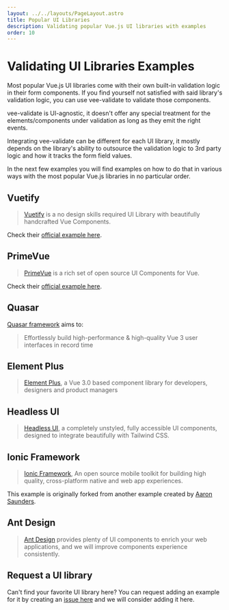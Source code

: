 ```yaml
---
layout: ../../layouts/PageLayout.astro
title: Popular UI Libraries
description: Validating popular Vue.js UI libraries with examples
order: 10
---
```



# Validating UI Libraries Examples

Most popular Vue.js UI libraries come with their own built-in validation logic in their form components. If you find yourself not satisfied with said library's validation logic, you can use vee-validate to validate those components.

vee-validate is UI-agnostic, it doesn't offer any special treatment for the elements/components under validation as long as they emit the right events.

Integrating vee-validate can be different for each UI library, it mostly depends on the library's ability to outsource the validation logic to 3rd party logic and how it tracks the form field values.

In the next few examples you will find examples on how to do that in various ways with the most popular Vue.js libraries in no particular order.

## Vuetify

> [Vuetify](https://vuetifyjs.com/en/) is a no design skills required UI Library with beautifully handcrafted Vue Components.

<LiveExample client:visible id="vee-validate-v4-vuetify" click-to-load preview-only />

Check their [official example here](https://vuetifyjs.com/en/components/forms/#vee-validate).

## PrimeVue

> [PrimeVue](https://primevue.org/) is a rich set of open source UI Components for Vue.

<LiveExample client:visible id="vee-validate-v4-prime-vue" click-to-load preview-only />

Check their [official example here](https://primevue.org/inputtext/#veevalidate).

## Quasar

[Quasar framework](https://next.quasar.dev/) aims to:

> Effortlessly build high-performance & high-quality Vue 3 user interfaces in record time

<LiveExample client:visible id="vee-validate-v4-quasar-framework" click-to-load preview-only />

## Element Plus

> [Element Plus](https://element-plus.org/#/en-US), a Vue 3.0 based component library for developers, designers and product managers

<LiveExample client:visible id="vee-validate-v4-element-plus" click-to-load preview-only />

## Headless UI

> [Headless UI](https://headlessui.dev/), a completely unstyled, fully accessible UI components, designed to integrate beautifully with Tailwind CSS.

<LiveExample client:visible id="vee-validate-v4-headless-ui" click-to-load preview-only />

## Ionic Framework

> [Ionic Framework](https://ionicframework.com/), An open source mobile toolkit for building high quality, cross-platform native and web app experiences.

This example is originally forked from another example created by [Aaron Saunders](https://twitter.com/aaronksaunders).

<LiveExample client:visible id="vee-validate-v4-ionic" click-to-load preview-only />

## Ant Design

> [Ant Design](https://next.antdv.com/) provides plenty of UI components to enrich your web applications, and we will improve components experience consistently.

<LiveExample client:visible id="vee-validate-v4-ant-design" click-to-load preview-only />

## Request a UI library

Can't find your favorite UI library here? You can request adding an example for it by creating an [issue here](https://github.com/logaretm/vee-validate/issues/new/choose) and we will consider adding it here.
